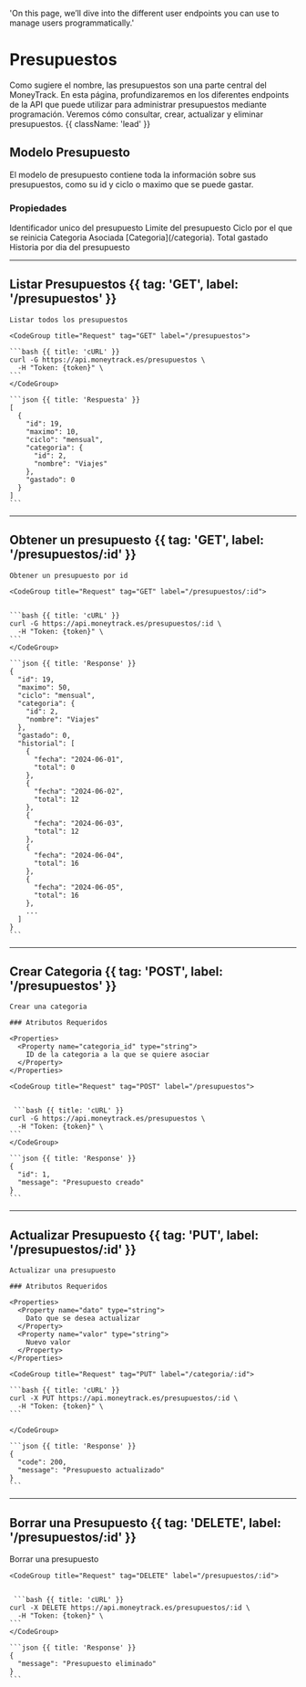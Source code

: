   'On this page, we’ll dive into the different user endpoints you can use to manage users programmatically.'

# Presupuestos

Como sugiere el nombre, las presupuestos son una parte central del MoneyTrack. En esta página, profundizaremos en los diferentes endpoints de la API que puede utilizar para administrar presupuestos mediante programación. Veremos cómo consultar, crear, actualizar y eliminar presupuestos. {{ className: 'lead' }}

## Modelo Presupuesto

El modelo de presupuesto contiene toda la información sobre sus presupuestos, como su id y ciclo o maximo que se puede gastar.

### Propiedades

<Properties>
  <Property name="id" type="int">
    Identificador unico del presupuesto
  </Property>
  <Property name="maximo" type="int">
    Limite del presupuesto
  </Property>
  <Property name="ciclo" type="string">
    Ciclo por el que se reinicia
  </Property>
  <Property name="categoria" type="Categoria">
    Categoria Asociada [Categoria](/categoria).
  </Property>
  <Property name="gastado" type="float">
    Total gastado
  </Property>
  <Property name="historia" type="Object">
    Historia por dia del presupuesto
  </Property>
</Properties>

---

## Listar Presupuestos {{ tag: 'GET', label: '/presupuestos' }}

<Row>
  <Col>

    Listar todos los presupuestos

  </Col>
  <Col sticky>

    <CodeGroup title="Request" tag="GET" label="/presupuestos">

    ```bash {{ title: 'cURL' }}
    curl -G https://api.moneytrack.es/presupuestos \
      -H "Token: {token}" \
    ```
    </CodeGroup>

    ```json {{ title: 'Respuesta' }}
    [
      {
        "id": 19,
        "maximo": 10,
        "ciclo": "mensual",
        "categoria": {
          "id": 2,
          "nombre": "Viajes"
        },
        "gastado": 0
      }
    ]
    ```

  </Col>
</Row>

---

## Obtener un presupuesto {{ tag: 'GET', label: '/presupuestos/:id' }}

<Row>
  <Col>

    Obtener un presupuesto por id

  </Col>
  <Col sticky>

    <CodeGroup title="Request" tag="GET" label="/presupuestos/:id">


    ```bash {{ title: 'cURL' }}
    curl -G https://api.moneytrack.es/presupuestos/:id \
      -H "Token: {token}" \
    ```
    </CodeGroup>

    ```json {{ title: 'Response' }}
    {
      "id": 19,
      "maximo": 50,
      "ciclo": "mensual",
      "categoria": {
        "id": 2,
        "nombre": "Viajes"
      },
      "gastado": 0,
      "historial": [
        {
          "fecha": "2024-06-01",
          "total": 0
        },
        {
          "fecha": "2024-06-02",
          "total": 12
        },
        {
          "fecha": "2024-06-03",
          "total": 12
        },
        {
          "fecha": "2024-06-04",
          "total": 16
        },
        {
          "fecha": "2024-06-05",
          "total": 16
        },
        ...
      ]
    }
    ```

  </Col>
</Row>


---

## Crear Categoria {{ tag: 'POST', label: '/presupuestos' }}

<Row>
  <Col>

    Crear una categoria

    ### Atributos Requeridos

    <Properties>
      <Property name="categoria_id" type="string">
        ID de la categoria a la que se quiere asociar
      </Property>
    </Properties>

  </Col>
  <Col sticky>

    <CodeGroup title="Request" tag="POST" label="/presupuestos">


     ```bash {{ title: 'cURL' }}
    curl -G https://api.moneytrack.es/presupuestos \
      -H "Token: {token}" \
    ```
    </CodeGroup>

    ```json {{ title: 'Response' }}
    {
      "id": 1,
      "message": "Presupuesto creado"
    }
    ```

  </Col>
</Row>

---

## Actualizar Presupuesto {{ tag: 'PUT', label: '/presupuestos/:id' }}

<Row>
  <Col>

    Actualizar una presupuesto

    ### Atributos Requeridos

    <Properties>
      <Property name="dato" type="string">
        Dato que se desea actualizar
      </Property>
      <Property name="valor" type="string">
        Nuevo valor
      </Property>
    </Properties>

  </Col>
  <Col sticky>

    <CodeGroup title="Request" tag="PUT" label="/categoria/:id">

    ```bash {{ title: 'cURL' }}
    curl -X PUT https://api.moneytrack.es/presupuestos/:id \
      -H "Token: {token}" \
    ```

    </CodeGroup>

    ```json {{ title: 'Response' }}
    {
      "code": 200,
      "message": "Presupuesto actualizado"
    }
    ```

  </Col>
</Row>

---

## Borrar una Presupuesto {{ tag: 'DELETE', label: '/presupuestos/:id' }}

<Row>
  <Col>
    Borrar una presupuesto
  </Col>
  <Col sticky>

    <CodeGroup title="Request" tag="DELETE" label="/presupuestos/:id">


     ```bash {{ title: 'cURL' }}
    curl -X DELETE https://api.moneytrack.es/presupuestos/:id \
      -H "Token: {token}" \
    ```
    </CodeGroup>

    ```json {{ title: 'Response' }}
    {
      "message": "Presupuesto eliminado"
    }
    ```

  </Col>
</Row>

